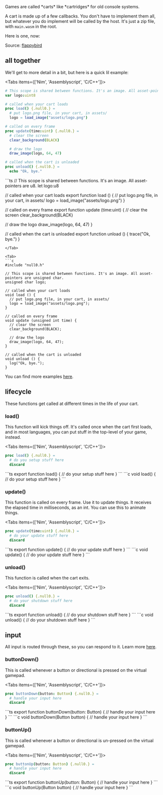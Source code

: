 
<Callout emoji="👾">
Games are called *carts* like *cartridges* for old console systems.
</Callout>

A cart is made up of a few callbacks. You don't have to implement them all, but whatever you do implement will be called by the host. It's just a zip file, with `main.wasm` in the root.

Here is one, now:

<Cart cart='/flappybird.null0' />

Source: [flappybird](https://github.com/notnullgames/null0/tree/main/src/carts/flappybird)

## all together

We'll get to more detail in a bit, but here is a quick lil example:

<Tabs items={['Nim', 'Assemblyscript', 'C/C++']}>
<Tab>
```nim
# This scope is shared between functions. It's an image. All asset-pointers are uint8.
var logo:uint8

# called when your cart loads
proc load() {.null0.} =
  # put logo.png file, in your cart, in assets/
  logo = load_image("assets/logo.png")

# called on every frame
proc update(time:uint) {.null0.} =
  # clear the screen
  clear_background(BLACK)

  # draw the logo
  draw_image(logo, 64, 47)

# called when the cart is unloaded
proc unload() {.null0.} =
  echo "Ok, bye."
```
</Tab>

<Tab>
```ts
// This scope is shared between functions. It's an image. All asset-pointers are u8.
let logo:u8

// called when your cart loads
export function load () {
  // put logo.png file, in your cart, in assets/
  logo = load_image("assets/logo.png")
}

// called on every frame
export function update (time:uint) {
  // clear the screen
  clear_background(BLACK)

  // draw the logo
  draw_image(logo, 64, 47)
}

// called when the cart is unloaded
export function unload () {
  trace("Ok, bye.")
}
```
</Tab>

<Tab>
```c
#include "null0.h"

// This scope is shared between functions. It's an image. All asset-pointers are unsigned char.
unsigned char logo;

// called when your cart loads
void load () {
  // put logo.png file, in your cart, in assets/
  logo = load_image("assets/logo.png");
}

// called on every frame
void update (unsigned int time) {
  // clear the screen
  clear_background(BLACK);

  // draw the logo
  draw_image(logo, 64, 47);
}

// called when the cart is unloaded
void unload () {
  log("Ok, bye.");
}
```
</Tab>
</Tabs>

You can find more examples [here](https://github.com/notnullgames/null0/tree/main/src/carts).

## lifecycle

These functions get called at different times in the life of your cart.

### load()

This function will kick things off. It's called once when the cart first loads, and in most languages, you can put stuff in the top-level of your game, instead.

<Tabs items={['Nim', 'Assemblyscript', 'C/C++']}>
<Tab>
```nim
proc load() {.null0.} =
  # do you setup stuff here
  discard
```
</Tab>

<Tab>
```ts
export function load() {
  // do your setup stuff here
}
```
</Tab>

<Tab>
```c
void load() {
  // do your setup stuff here
}
```
</Tab>
</Tabs>


### update()

This function is called on every frame. Use it to update things. It receives the elapsed time in milliseconds, as an int. You can use this to animate things.


<Tabs items={['Nim', 'Assemblyscript', 'C/C++']}>
<Tab>
```nim
proc update(time:uint) {.null0.} =
  # do your update stuff here
  discard
```
</Tab>

<Tab>
```ts
export function update() {
  // do your update stuff here
}
```
</Tab>

<Tab>
```c
void update() {
  // do your update stuff here
}
```
</Tab>
</Tabs>


### unload()

This function is called when the cart exits.


<Tabs items={['Nim', 'Assemblyscript', 'C/C++']}>
<Tab>
```nim
proc unload() {.null0.} =
  # do your shutdown stuff here
  discard
```
</Tab>

<Tab>
```ts
export function unload() {
  // do your shutdown stuff here
}
```
</Tab>

<Tab>
```c
void unload() {
  // do your shutdown stuff here
}
```
</Tab>
</Tabs>

## input

All input is routed through these, so you can respond to it. Learn more [here](input).

### buttonDown()

This is called whenever a button or directional is pressed on the virtual gamepad.

<Tabs items={['Nim', 'Assemblyscript', 'C/C++']}>
<Tab>
```nim
proc buttonDown(button: Button) {.null0.} =
  # handle your input here
  discard
```
</Tab>

<Tab>
```ts
export function buttonDown(button: Button) {
  // handle your input here
}
```
</Tab>

<Tab>
```c
void buttonDown(Button button) {
  // handle your input here
}
```
</Tab>
</Tabs>


### buttonUp()

This is called whenever a button or directional is un-pressed on the virtual gamepad.

<Tabs items={['Nim', 'Assemblyscript', 'C/C++']}>
<Tab>
```nim
proc buttonUp(button: Button) {.null0.} =
  # handle your input here
  discard
```
</Tab>

<Tab>
```ts
export function buttonUp(button: Button) {
  // handle your input here
}
```
</Tab>

<Tab>
```c
void buttonUp(Button button) {
  // handle your input here
}
```
</Tab>
</Tabs>

